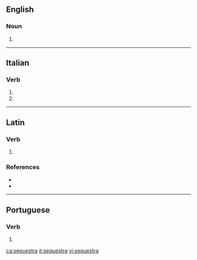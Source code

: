 ==English==

===Noun===
{{head|en|noun plural form}}

# {{plural of|sequestrum|lang=en}}

----

==Italian==

===Verb===
{{head|it|verb form}}

# {{inflection of|sequestrare||3|s|pres|indc|lang=it}}
# {{inflection of|sequestrare||2|s|impr|lang=it}}

----

==Latin==

===Verb===
{{la-verb-form|sequestrā}}

# {{inflection of|sequestrō||2|s|pres|actv|impr|lang=la}}

===References===
* {{R:L&S}}
* {{R:Gaffiot}}

----

==Portuguese==

===Verb===
{{pt-verb-form}}

# {{pt-verb-form-of|sequestrar}}

[[ca:sequestra]]
[[it:sequestra]]
[[vi:sequestra]]